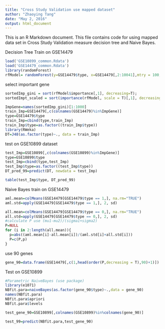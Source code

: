 ```yaml
---
title: "Cross Study Validation use mapped dataset"
author: "Zhaoying Tang"
date: "May 2, 2016"
output: html_document
---
```


This is an R Markdown document. This file contains code for using mapped data set in Cross Study Validation measure decision tree and Naive Bayes.


Decision Tree
Train on GSE14479
```r
load('GSE10899_common.Rdata')
load('GSE14479_common.Rdata')
library(randomForest)
rfModel= randomForest(y=GSE14479$type, x=GSE14479[,2:10041],mtry = 100, ntree=10000,do.trace=T)
```

select important gene
```r
sortedImp_gini = sort(rfModel$importance[,1], decreasing=T);
sortedImpt_scaled = sort(importance(rfModel, scale = T)[,1], decreasing = T )

ImpGene=names(sortedImp_gini)[1:1000]
train_Imp=GSE14479[,c(colnames(GSE14479)%in%ImpGene)]
type=GSE14479$type
train_Imp=cbind(type,train_Imp)
train_Imp$type=as.factor((train_Imp$type))
library(RWeka)
DT=J48(as.factor(type)~., data = train_Imp)
```

test on GSE10899 dataset
```r
test_Imp=GSE10899[,c(colnames(GSE10899)%in%ImpGene)]
type=GSE10899$type
test_Imp=cbind(type,test_Imp)
test_Imp$type=as.factor((test_Imp$type))
DT_pred_99=predict(DT, newdata = test_Imp)

table(test_Imp$type, DT_pred_99)
```

Naive Bayes
train on GSE14479
```r
aml.mean=colMeans(GSE14479[GSE14479$type == 1,], na.rm="TRUE")
aml.std=apply(GSE14479[GSE14479$type == 1,], 2, sd)

all.mean=colMeans(GSE14479[GSE14479$type == 0,], na.rm="TRUE")
all.std=apply(GSE14479[GSE14479$type == 0,], 2, sd)
#calculate P use (mu1-mu2)/(sigma1+sigma2)
P=NULL
for (i in 2:length(all.mean)){
  p=abs((aml.mean[i]-all.mean[i])/(aml.std[i]+all.std[i]))
  P=c(P,p)
}
```

use 90 genes
```r
gene_90=data.frame(GSE14479[,c(1,head(order(P,decreasing = T),90)+1)])
```

Test on GSE10899
```r
#Parametric NaiveBayes (use package)
library(e1071)
NBfit.para=naiveBayes(as.factor(gene_90$type)~.,data = gene_90)
names(NBfit.para)
NBfit.para$apriori
NBfit.para$levels

test_gene_90=GSE10899[,colnames(GSE10899)%in%colnames(gene_90)]

test_99=predict(NBfit.para,test_gene_90)
```


